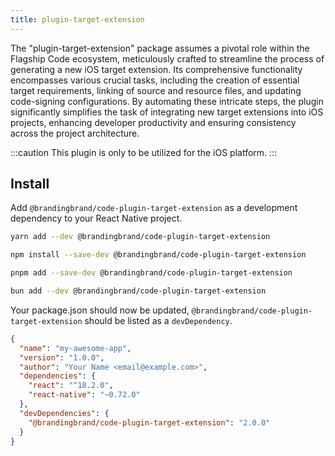 ```yaml
---
title: plugin-target-extension
---
```


The "plugin-target-extension" package assumes a pivotal role within the Flagship Code ecosystem, meticulously crafted to streamline the process of generating a new iOS target extension. Its comprehensive functionality encompasses various crucial tasks, including the creation of essential target requirements, linking of source and resource files, and updating code-signing configurations. By automating these intricate steps, the plugin significantly simplifies the task of integrating new target extensions into iOS projects, enhancing developer productivity and ensuring consistency across the project architecture.

:::caution
This plugin is only to be utilized for the iOS platform.
:::

## Install

Add `@brandingbrand/code-plugin-target-extension` as a development dependency to your React Native project.


<Tabs>
<TabItem label="yarn">

```sh
yarn add --dev @brandingbrand/code-plugin-target-extension
```

</TabItem>
<TabItem label="npm">

```sh
npm install --save-dev @brandingbrand/code-plugin-target-extension
```

</TabItem>
<TabItem label="pnpm">

```sh
pnpm add --save-dev @brandingbrand/code-plugin-target-extension
```

</TabItem>
<TabItem label="bun">

```sh
bun add --dev @brandingbrand/code-plugin-target-extension
```

</TabItem>
</Tabs>

Your package.json should now be updated, `@brandingbrand/code-plugin-target-extension` should be listed as a `devDependency`.

```json title="package.json" ins={10}
{
  "name": "my-awesome-app",
  "version": "1.0.0",
  "author": "Your Name <email@example.com>",
  "dependencies": {
    "react": "^18.2.0",
    "react-native": "~0.72.0"
  },
  "devDependencies": {
    "@brandingbrand/code-plugin-target-extension": "2.0.0"
  }
}
```
